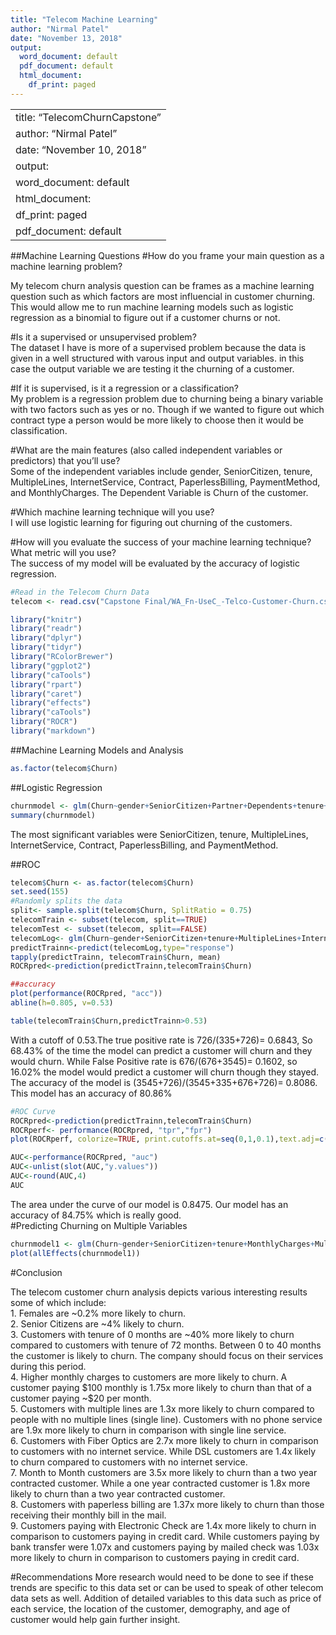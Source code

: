 ---
title: "Telecom Machine Learning"
author: "Nirmal Patel"
date: "November 13, 2018"
output:
  word_document: default
  pdf_document: default
  html_document:
    df_print: paged
---
---
title: "TelecomChurnCapstone"
author: "Nirmal Patel"
date: "November 10, 2018"
output:
  word_document: default
  html_document:
    df_print: paged
  pdf_document: default
---
##Machine Learning Questions
#How do you frame your main question as a machine learning problem?  

My telecom churn analysis question can be frames as a machine learning question such as which factors are most influencial in customer churning. This would allow me to run machine learning models such as logistic regression as a binomial to figure out if a customer churns or not.    

#Is it a supervised or unsupervised problem?          
The dataset I have is more of a supervised problem because the data is given in a well structured with varous input and output variables. in this case the output variable we are testing it the churning of a customer.      

#If it is supervised, is it a regression or a classification?     
My problem is a regression problem due to churning being a binary variable with two factors such as yes or no. Though if we wanted to figure out which contract type a person would be more likely to choose then it would be classification.


#What are the main features (also called independent variables or predictors) that you'll use?      
Some of the independent variables include gender, SeniorCitizen, tenure, MultipleLines, InternetService, Contract, PaperlessBilling, PaymentMethod, and MonthlyCharges. The Dependent Variable is Churn of the customer.

#Which machine learning technique will you use?   
I will use logistic learning for figuring out churning of the customers.

#How will you evaluate the success of your machine learning technique? What metric will you use?     
The success of my model will be evaluated by the accuracy of logistic regression. 








```{r telecomdata, include=FALSE}
#Read in the Telecom Churn Data
telecom <- read.csv("Capstone Final/WA_Fn-UseC_-Telco-Customer-Churn.csv", header= TRUE)

```




```{r telecomheaad, include=FALSE}
library("knitr")
library("readr")
library("dplyr")
library("tidyr")
library("RColorBrewer")
library("ggplot2")
library("caTools")
library("rpart")
library("caret")
library("effects")
library("caTools")
library("ROCR")
library("markdown")
```


 
##Machine Learning Models and Analysis


```{r facts, include=FALSE,echo=FALSE, results='hide'}
as.factor(telecom$Churn)
```

##Logistic Regression
```{r HYPOUT, include=TRUE}
churnmodel <- glm(Churn~gender+SeniorCitizen+Partner+Dependents+tenure+PhoneService+MultipleLines+InternetService+OnlineSecurity+OnlineBackup+DeviceProtection+TechSupport+StreamingTV+StreamingMovies+Contract+PaperlessBilling+PaymentMethod+MonthlyCharges,data=telecom, family="binomial")
summary(churnmodel)
```
The most significant variables were SeniorCitizen, tenure, MultipleLines, InternetService, Contract, PaperlessBilling, and PaymentMethod. 

##ROC
```{r ROCCURVEprep, include=FALSE, ECHO=FALSE}
telecom$Churn <- as.factor(telecom$Churn)
set.seed(155)
#Randomly splits the data
split<- sample.split(telecom$Churn, SplitRatio = 0.75)
telecomTrain <- subset(telecom, split==TRUE)
telecomTest <- subset(telecom, split==FALSE)
telecomLog<- glm(Churn~gender+SeniorCitizen+tenure+MultipleLines+InternetService+Contract+PaperlessBilling+PaymentMethod+MonthlyCharges,data=telecomTrain, family="binomial")
predictTrainn<-predict(telecomLog,type="response")
tapply(predictTrainn, telecomTrain$Churn, mean)
ROCRpred<-prediction(predictTrainn,telecomTrain$Churn)
```



```{r TESTACCURAC,fig.width=4, fig.height=3}
##accuracy
plot(performance(ROCRpred, "acc"))
abline(h=0.805, v=0.53)
```



```{r positiveanalis}
table(telecomTrain$Churn,predictTrainn>0.53)
```
With a cutoff of 0.53.The true positive rate is 726/(335+726)= 0.6843, So 68.43% of the time the model can predict a customer will churn and they would churn.
While False Positive rate is 676/(676+3545)= 0.1602, so 16.02% the model would predict a customer will churn though they stayed. The accuracy of the model is 
(3545+726)/(3545+335+676+726)= 0.8086. This model has an accuracy of 80.86%

```{r ROCCUERV}
#ROC Curve
ROCRpred<-prediction(predictTrainn,telecomTrain$Churn)
ROCRperf<- performance(ROCRpred, "tpr","fpr")
plot(ROCRperf, colorize=TRUE, print.cutoffs.at=seq(0,1,0.1),text.adj=c(-0.2,1.7))
```



```{r Accuracy}
AUC<-performance(ROCRpred, "auc")
AUC<-unlist(slot(AUC,"y.values"))
AUC<-round(AUC,4)
AUC
```
The area under the curve of our model is 0.8475. Our model has an accuracy of 84.75% which is really good.  
#Predicting Churning on Multiple Variables
```{r HYPOUTTRANSx, fig.width=10, fig.height=12}
churnmodel1 <- glm(Churn~gender+SeniorCitizen+tenure+MonthlyCharges+MultipleLines+InternetService+Contract+PaperlessBilling+PaymentMethod,data=telecom, family="binomial")
plot(allEffects(churnmodel1))
```





#Conclusion

The telecom customer churn analysis depicts various interesting results some of which include:    
1. Females are ~0.2% more likely to churn.           
2. Senior Citizens are ~4% likely to churn.             
3. Customers with tenure of 0 months are ~40% more likely to churn compared to customers with tenure of 72 months. Between 0 to 40 months the customer is likely to churn. The company should focus on their services during this period.     
4. Higher monthly charges to customers are more likely to churn. A customer paying $100 monthly is 1.75x more likely to churn than that of a customer paying ~$20 per month.            
5. Customers with multiple lines are 1.3x more likely to churn compared to people with no multiple lines (single line). Customers with no phone service are 1.9x more likely to churn in comparison with single line service.      
6. Customers with Fiber Optics are 2.7x more likely to churn in comparison to customers with no internet service. While DSL customers are 1.4x likely to churn compared to customers with no internet service.      
7. Month to Month customers are 3.5x more likely to churn than a two year contracted customer. While a one year contracted customer is 1.8x more likely to churn than a two year contracted customer.          
8. Customers with paperless billing are 1.37x more likely to churn than those receiving their monthly bill in the mail.           
9. Customers paying with Electronic Check are 1.4x more likely to churn in comparison to customers paying in credit card. While customers paying by bank transfer were 1.07x and customers paying by mailed check was 1.03x more likely to churn in comparison to customers paying in credit card.       

#Recommendations
More research would need to be done to see if these trends are specific to this data set or can be used to speak of other telecom data sets as well. Addition of detailed variables to this data such as price of each service, the location of the customer, demography, and age of customer would help gain further insight.